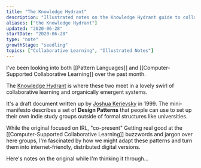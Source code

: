 ```yaml
---
title: "The Knowledge Hydrant"
description: "Illustrated notes on the Knowledge Hydrant guide to collaborative learning"
aliases: ["the Knowledge Hydrant"]
updated: "2020-06-28"
startDate: "2020-06-28"
type: "note"
growthStage: "seedling"
topics: ["Collaborative Learning", "Illustrated Notes"]
---
```



I've been looking into both [[Pattern Languages]] and [[Computer-Supported Collaborative Learning]] over the past month.

The [Knowledge Hydrant](http://www.industriallogic.com/papers/khdraft.pdf) is where these two meet in a lovely swirl of collaborative learning and organically emergent systems.

It's a draft document written up by [Joshua Kerievsky](https://twitter.com/JoshuaKerievsky) in <YearsAgo>1999</YearsAgo>. The mini-manifesto describes a set of **Design Patterns** that people can use to set up their own indie study groups outside of formal structures like universities.

While the original focused on IRL, "co-present" <Footnote idName={1}>Getting real good at the [[Computer-Supported Collaborative Learning]] buzzwords and jargon over here</Footnote> groups, I'm fascinated by how we might adapt these patterns and turn them into internet-friendly, distributed digital versions.

Here's notes on the original while I'm thinking it through...

<RemoteImage
	width="900px"
	alt="A fire hydrant framed by the words 'The knowledge hydrant'"
	src="https://res.cloudinary.com/dg3gyk0gu/image/upload/c_scale,w_800/v1593449022/maggieappleton.com/notes/knowledge-hydrant/knowledge-hydrant-1.png"
/>

<RemoteImage
	width="1000px"
	alt="There are 21 patterns split into four groups – spirit, atmosphere, roles, and customs"
	src="https://res.cloudinary.com/dg3gyk0gu/image/upload/c_scale,w_800/v1593449021/maggieappleton.com/notes/knowledge-hydrant/knowledge-hydrant-2.png"
/>

<RemoteImage
	width="1000px"
	alt="Step 1 is to find your knowledge hydrant – your source of important and worthwhile material"
	src="https://res.cloudinary.com/dg3gyk0gu/image/upload/c_scale,w_750/v1593449020/maggieappleton.com/notes/knowledge-hydrant/knowledge-hydrant-3.png"
/>

<RemoteImage
	width="1000px"
	alt="Step 2 is to create a pool of insight – establihs a regular study group to discuss and debate key texts"
	src="https://res.cloudinary.com/dg3gyk0gu/image/upload/c_scale,w_750/v1593449020/maggieappleton.com/notes/knowledge-hydrant/knowledge-hydrant-4.png"
/>
